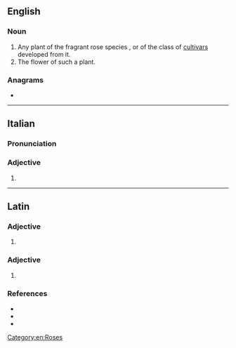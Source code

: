 ==English==

===Noun===
{{en-noun}}

# Any plant of the fragrant rose species {{taxlink|Rosa gallica|species|noshow=1}}, or of the class of [[cultivar]]s developed from it.
# The flower of such a plant.

===Anagrams===
* {{anagrams|en|a=aacgill|Glacial|glacial}}

[[Category:en:Roses]]

----

==Italian==

===Pronunciation===
{{it-pr|gàllica}}

===Adjective===
{{head|it|adjective form}}

# {{feminine singular of|it|gallico}}

----

==Latin==

===Adjective===
{{la-adj-form|gallica}}

# {{inflection of|la|gallicus||nom//voc|f|s|;|nom//acc//voc|n|p}}

===Adjective===
{{la-adj-form|gallicā}}

# {{inflection of|la|gallicus||abl|f|s}}

===References===
* {{R:L&S}}
* {{R:du Cange}}
* {{R:Gaffiot}}